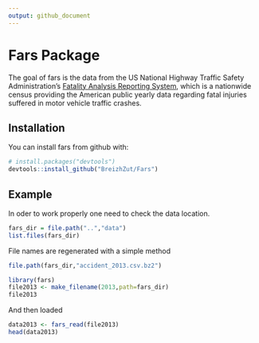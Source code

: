 ```yaml
---
output: github_document
---
```


# Fars Package

The goal of fars is the data from the US National Highway Traffic Safety Administration's [Fatality Analysis Reporting System](https://www.nhtsa.gov/Data/Fatality-Analysis-Reporting-System-(FARS)), which is a nationwide census providing the American public yearly data regarding fatal injuries suffered in motor vehicle traffic crashes. 

## Installation

You can install fars from github with:

```r
# install.packages("devtools")
devtools::install_github("BreizhZut/Fars")
```

## Example

In oder to work properly one need to check the data location.

```r
fars_dir = file.path("..","data")
list.files(fars_dir)
```

File names are regenerated with a simple method

```r
file.path(fars_dir,"accident_2013.csv.bz2")
```

```r
library(fars)
file2013 <- make_filename(2013,path=fars_dir)
file2013
```

And then loaded

```r
data2013 <- fars_read(file2013)
head(data2013)
```
